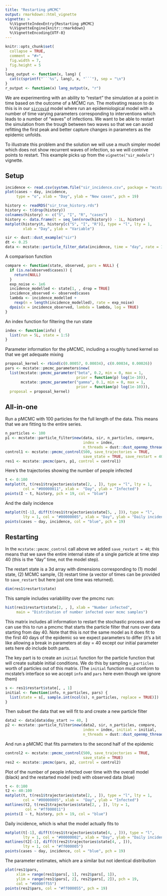 ```yaml
---
title: "Restarting pMCMC"
output: rmarkdown::html_vignette
vignette: >
  %\VignetteIndexEntry{Restarting pMCMC}
  %\VignetteEngine{knitr::rmarkdown}
  %\VignetteEncoding{UTF-8}
---
```


```r
knitr::opts_chunk$set(
  collapse = TRUE,
  comment = "#>",
  fig.width = 7,
  fig.height = 5
)
lang_output <- function(x, lang) {
  cat(c(sprintf("```%s", lang), x, "```"), sep = "\n")
}
r_output <- function(x) lang_output(x, "r")
```

We are experimenting with an ability to "restart" the simulation at a point in time based on the outcome of a MCMC run. The motivating reason to do this is in our [`sircovid`](https://mrc-ide.github.io/sircovid/) model where run an epidemiological model with a number of time varying parameters corresponding to interventions which leads to a number of "waves" of infections. We want to be able to restart the simulation from the trough between two waves so that we can avoid refitting the first peak and better capture changes in parameters as the epidemic unfolds.

To illustrate this problem and the solution we will use a much simpler model which does not show recurrent waves of infection, so we will contrive points to restart.  This example picks up from the `vignette("sir_models")` vignette.

## Setup

```r
incidence <- read.csv(system.file("sir_incidence.csv", package = "mcstate"))
plot(cases ~ day, incidence,
     type = "o", xlab = "Day", ylab = "New cases", pch = 19)
```

```r
history <- readRDS("sir_true_history.rds")
history <- t(drop(history))
colnames(history) <- c("S", "I", "R", "cases")
history <- data.frame(t = seq_len(nrow(history)) - 1L, history)
matplot(history$t, history[c("S", "I", "R")], type = "l", lty = 1,
        xlab = "Day", ylab = "Variable")
```

```r
sir <- dust::dust_example("sir")
dt <- 0.25
data <- mcstate::particle_filter_data(incidence, time = "day", rate = 1 / dt)
```

A comparison function

```r
compare <- function(state, observed, pars = NULL) {
  if (is.na(observed$cases)) {
    return(NULL)
  }
  exp_noise <- 1e6
  incidence_modelled <- state[1, , drop = TRUE]
  incidence_observed <- observed$cases
  lambda <- incidence_modelled +
    rexp(n = length(incidence_modelled), rate = exp_noise)
  dpois(x = incidence_observed, lambda = lambda, log = TRUE)
}
```

An index function for filtering the run state

```r
index <- function(info) {
  list(run = 5L, state = 1:5)
}
```

Parameter information for the pMCMC, including a roughly tuned kernel so that we get adequate mixing

```r
proposal_kernel <- rbind(c(0.00057, 0.00034), c(0.00034, 0.00026))
pars <- mcstate::pmcmc_parameters$new(
  list(mcstate::pmcmc_parameter("beta", 0.2, min = 0, max = 1,
                                prior = function(p) log(1e-10)),
       mcstate::pmcmc_parameter("gamma", 0.1, min = 0, max = 1,
                                prior = function(p) log(1e-10))),
  proposal = proposal_kernel)
```

## All-in-one

Run a pMCMC with 100 particles for the full length of the data. This means that we are fitting to the entire series.

```r
n_particles <- 100
p1 <- mcstate::particle_filter$new(data, sir, n_particles, compare,
                                   index = index,
                                   n_threads = dust::dust_openmp_threads())
control1 <- mcstate::pmcmc_control(500, save_trajectories = TRUE,
                                   save_state = TRUE, save_restart = 40)
res1 <- mcstate::pmcmc(pars, p1, control = control1)
```

Here's the trajectories showing the number of people infected

```r
t <- 0:100
matplot(t, t(res1$trajectories$state[2, , ]), type = "l", lty = 1,
        col = "#00000011", xlab =  "Day", ylab = "Infected")
points(I ~ t, history, pch = 19, col = "blue")
```

And the daily incidence

```r
matplot(t[-1], diff(t(res1$trajectories$state[5, , ])), type = "l",
        lty = 1, col = "#00000005", xlab = "Day", ylab = "Daily incidence")
points(cases ~ day, incidence, col = "blue", pch = 19)
```

## Restarting

In the `mcstate::pmcmc_control` call above we added `save_restart = 40`; this means that we save the entire internal state of a single particle at time step 40 (this is the "day" time, not the model step).

The restart state is a 3d array with dimensions corresponding to (1) model state, (2) MCMC sample, (3) restart time (a vector of times can be provided to `save_restart` but here just one time was returned).

```r
dim(res1$restart$state)
```

This sample includes variablility over the pmcmc run:

```r
hist(res1$restart$state[2, , ], xlab = "Number infected",
     main = "Distribution of number infected over mcmc samples")
```

This matrix includes all information to restart the stochastic process and we can use this to run a pmcmc that starts the particle filter that runs over data starting from day 40. Note that this is *not* the same model as it does fit to the first 40 days of the epidemic so we expect parameters to differ (it's a bit like allowing a break in parameters at day = 40 except our initial parameter sets here *do* include both parts.

The key part is to create an `initial` function for the particle function that will create suitable initial conditions. We do this by sampling `n_particles` worth of particles out of this matrix. (The `initial` function must conform to mcstate's interface so we accept `info` and `pars` here even though we ignore them)

```r
s <- res1$restart$state[, , 1]
initial <- function(info, n_particles, pars) {
  list(state = s[, sample.int(ncol(s), n_particles, replace = TRUE)])
}
```

Then subset the data that we will fit to and create a new particle filter

```r
data2 <- data[data$day_start >= 40, ]
p2 <- mcstate::particle_filter$new(data2, sir, n_particles, compare,
                                   index = index, initial = initial,
                                   n_threads = dust::dust_openmp_threads())
```

And run a pMCMC that fits parmeters to the second half of the epidemic

```r
control2 <- mcstate::pmcmc_control(500, save_trajectories = TRUE,
                                   save_state = TRUE)
res2 <- mcstate::pmcmc(pars, p2, control = control2)
```

Plot of the number of people infected over time with the overall model (black) and the restarted model (red) with observed data (blue)

```r
t <- 0:100
t2 <- 40:100
matplot(t, t(res1$trajectories$state[2, , ]), type = "l", lty = 1,
        col = "#00000005", xlab =  "Day", ylab = "Infected")
matlines(t2, t(res2$trajectories$state[2, , ]), lty = 1,
         col = "#ff000011")
points(I ~ t, history, pch = 19, col = "blue")
```

Daily incidence, which is what the model actually fits to

```r
matplot(t[-1], diff(t(res1$trajectories$state[4, , ])), type = "l",
        lty = 1, col = "#00000002", xlab = "Day", ylab = "Daily incidence")
matlines(t2[-1], diff(t(res2$trajectories$state[4, , ])),
        lty = 1, col = "#ff000005")
points(cases ~ day, incidence, col = "blue", pch = 19)
```

The parameter estimates, which are a similar but not identical distribution

```r
plot(res1$pars,
     xlim = range(res1$pars[, 1], res2$pars[, 1]),
     ylim = range(res1$pars[, 2], res2$pars[, 2]), pch = 19,
     col = "#0000ff55")
points(res2$pars, col = "#ff000055", pch = 19)
```
